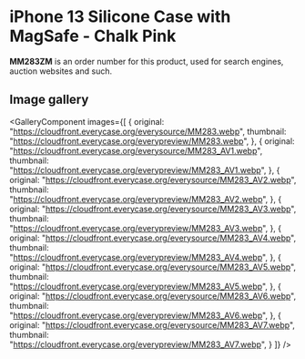 
# iPhone 13 Silicone Case with MagSafe - Chalk Pink

<Callout type='info' emoji='👉🏻'>**MM283ZM** is an order number for this product, used for search engines, auction websites and such.</Callout>

## Image gallery

<GalleryComponent
    images={[
      {
        original: "https://cloudfront.everycase.org/everysource/MM283.webp",
        thumbnail: "https://cloudfront.everycase.org/everypreview/MM283.webp",
      },
      {
        original: "https://cloudfront.everycase.org/everysource/MM283_AV1.webp",
        thumbnail: "https://cloudfront.everycase.org/everypreview/MM283_AV1.webp",
      },
      {
        original: "https://cloudfront.everycase.org/everysource/MM283_AV2.webp",
        thumbnail: "https://cloudfront.everycase.org/everypreview/MM283_AV2.webp",
      },
      {
        original: "https://cloudfront.everycase.org/everysource/MM283_AV3.webp",
        thumbnail: "https://cloudfront.everycase.org/everypreview/MM283_AV3.webp",
      },
      {
        original: "https://cloudfront.everycase.org/everysource/MM283_AV4.webp",
        thumbnail: "https://cloudfront.everycase.org/everypreview/MM283_AV4.webp",
      },
      {
        original: "https://cloudfront.everycase.org/everysource/MM283_AV5.webp",
        thumbnail: "https://cloudfront.everycase.org/everypreview/MM283_AV5.webp",
      },
      {
        original: "https://cloudfront.everycase.org/everysource/MM283_AV6.webp",
        thumbnail: "https://cloudfront.everycase.org/everypreview/MM283_AV6.webp",
      },
      {
        original: "https://cloudfront.everycase.org/everysource/MM283_AV7.webp",
        thumbnail: "https://cloudfront.everycase.org/everypreview/MM283_AV7.webp",
      }
    ]}
  />
